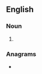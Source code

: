 ==English==

===Noun===
{{head|en|noun form}}
# {{plural of|ski pole|lang=en}}

===Anagrams===
* {{anagrams|en|a=eiklopss|ski slope}}